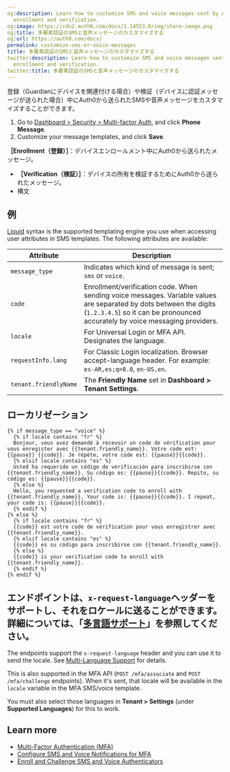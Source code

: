 ```yaml
---
og:description: Learn how to customize SMS and voice messages sent by Auth0 during
  enrollment and verification.
og:image: https://cdn2.auth0.com/docs/1.14553.0/img/share-image.png
og:title: 多要素認証のSMSと音声メッセージのカスタマイズする
og:url: https://auth0.com/docs/
permalink: customize-sms-or-voice-messages
title: 多要素認証のSMSと音声メッセージのカスタマイズする
twitter:description: Learn how to customize SMS and voice messages sent by Auth0 during
  enrollment and verification.
twitter:title: 多要素認証のSMSと音声メッセージのカスタマイズする
---
```


登録（Guardianにデバイスを関連付ける場合）や検証（デバイスに認証メッセージが送られた場合）中にAuth0から送られたSMSや音声メッセージをカスタマイズすることができます。

1. Go to [Dashboard > Security > Multi-factor Auth](https://manage.auth0.com/#/security/mfa), and click **Phone Message**.
2. Customize your message templates, and click **Save**.

**［Enrollment（登録）］**：デバイスエンロールメント中にAuth0から送られたメッセージ。

* **［Verification（検証）］**：デバイスの所有を検証するためにAuth0から送られたメッセージ。
* 構文

## 例

[Liquid](https://github.com/Shopify/liquid/wiki/Liquid-for-Designers) syntax is the supported templating engine you use when accessing user attributes in SMS templates. The following attributes are available:

<table class="table"><thead>
<tr>
<th>Attribute</th>
<th>Description</th>
</tr>
</thead>
<tbody>
<tr>
<td><code>message_type</code></td>
<td>Indicates which kind of message is sent; <code>sms</code> or <code>voice</code>.</td>
</tr>
<tr>
<td><code>code</code></td>
<td>Enrollment/verification code. When sending voice messages. Variable values are separated by dots between the digits (<code>1.2.3.4.5</code>) so it can be pronounced accurately by voice messaging providers.</td>
</tr>
<tr>
<td><code>locale</code></td>
<td>For Universal Login or MFA API. Designates the language.</td>
</tr>
<tr>
<td><code>requestInfo.lang</code></td>
<td>For Classic Login localization. Browser accept-language header. For example: <code>es-AR,es;q=8.0</code>, <code>en-US,en</code>.</td>
</tr>
<tr>
<td><code>tenant.friendlyName</code></td>
<td>The <strong>Friendly Name</strong> set in <strong>Dashboard &gt; Tenant Settings</strong>.</td>
</tr>
</tbody>
</table>

## ローカリゼーション

```liquid lines
{% if message_type == "voice" %}
  {% if locale contains "fr" %}
  Bonjour, vous avez demandé à recevoir un code de vérification pour vous enregister avec {{tenant.friendly_name}}. Votre code est: {{pause}} {{code}}. Je répète, votre code est: {{pause}}{{code}}.
  {% elsif locale contains "es" %}
  Usted ha requerido un código de verificación para inscribirse con {{tenant.friendly_name}}. Su código es: {{pause}}{{code}}. Repito, su código es: {{pause}}{{code}}.
  {% else %}
  Hello, you requested a verification code to enroll with {{tenant.friendly_name}}. Your code is: {{pause}}{{code}}. I repeat, your code is: {{pause}}{{code}}.
  {% endif %}
{% else %}
  {% if locale contains "fr" %}
  {{code}} est votre code de vérification pour vous enregistrer avec {{tenant.friendly_name}}.
  {% elsif locale contains "es" %}
  {{code}} es su código para inscribirse con {{tenant.friendly_name}}.
  {% else %}
  {{code}} is your verification code to enroll with {{tenant.friendly_name}}.
  {% endif %}
{% endif %}
```






## エンドポイントは、`x-request-language`ヘッダーをサポートし、それをロケールに送ることができます。詳細については、「[]()[多言語サポート](/connections/passwordless/guides/sms-otp#multi-language-support)」を参照してください。

The endpoints support the `x-request-language` header and you can use it to send the locale. See [Multi-Language Support](/docs/authenticate/passwordless/authentication-methods/sms-otp#multi-language-support) for details.

This is also supported in the <Tooltip tip="Multi-factor authentication (MFA): User authentication process that uses a factor in addition to username and password such as a code via SMS." cta="View Glossary" href="/docs/glossary?term=MFA">MFA</Tooltip> API (`POST /mfa/associate` and `POST /mfa/challenge` endpoints). When it's sent, that locale will be available in the `locale` variable in the MFA SMS/voice template.

You must also select those languages in **Tenant > Settings** (under **Supported Languages**) for this to work.

## Learn more

* [Multi-Factor Authentication (MFA)](/docs/secure/multi-factor-authentication)
* [Configure SMS and Voice Notifications for MFA](/docs/secure/multi-factor-authentication/multi-factor-authentication-factors/configure-sms-voice-notifications-mfa)
* [Enroll and Challenge SMS and Voice Authenticators](/docs/secure/multi-factor-authentication/authenticate-using-ropg-flow-with-mfa/enroll-challenge-sms-voice-authenticators)